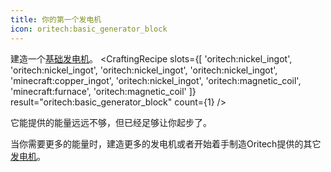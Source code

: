 ```yaml
---
title: 你的第一个发电机
icon: oritech:basic_generator_block
---
```


建造一个[基础发电机](../processing/generators)。
<CraftingRecipe
    slots={[
        'oritech:nickel_ingot',
        'oritech:nickel_ingot',
        'oritech:nickel_ingot',
        'oritech:nickel_ingot',
        'minecraft:copper_ingot',
        'oritech:nickel_ingot',
        'oritech:magnetic_coil',
        'minecraft:furnace',
        'oritech:magnetic_coil'
    ]}
    result="oritech:basic_generator_block"
    count={1}
/>

它能提供的能量远远不够，但已经足够让你起步了。

当你需要更多的能量时，建造更多的发电机或者开始着手制造Oritech提供的其它[发电机](../processing/generators)。
